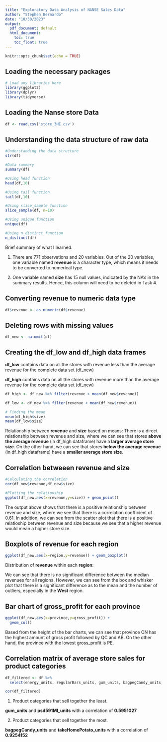 ```yaml
---
title: "Exploratory Data Analysis of NANSE Sales Data"
author: "Stephen Bernardo"
date: "10/30/2023"
output: 
  pdf_document: default
  html_document:
    toc: true
    toc_float: true
---
```


```r
knitr::opts_chunk$set(echo = TRUE)
```

## Loading the necessary packages
```r
# Load any libraries here
library(ggplot2)
library(dplyr)
library(tidyverse)
```


## Loading the Nanse store Data

```r
df <- read.csv('store_3HE.csv')
```

## Understanding the data structure of raw data

```r
#Understanding the data structure
str(df)
```


```r
#Data summary
summary(df)
```

```r
#Using head function
head(df,10)
```

```r
#Using tail function
tail(df,10)
```

```r
#Using slice_sample function
slice_sample(df, n=10)
```
```r
#Using unique function
unique(df)
```

```r
#Using n_distinct function
n_distinct(df)
```

Brief summary of what I learned.

1. There are 771 observations and 20 variables. Out of the 20 variables, one variable named __revenue__ is a character type, which means it needs to be converted to numerical type.

2. One variable named __size__ has 15 null values, indicated by the NA's in the summary results. Hence, this column will need to be deleted in Task 4.

## Converting __revenue__ to numeric data type

```r
df$revenue <- as.numeric(df$revenue)
```

## Deleting rows with missing values

```r
df_new <- na.omit(df)
```

## Creating the df_low and df_high data frames

__df_low__ contains data on all the stores with revenue less than the average revenue for the complete data set (df_new)

__df_high__ contains data on all the stores with revenue more than the average revenue for the complete data set (df_new)

```r
df_high <- df_new %>% filter(revenue > mean(df_new$revenue))

df_low <- df_new %>% filter(revenue < mean(df_new$revenue))

# Finding the mean
mean(df_high$size)
mean(df_low$size)
```

Relationship between __revenue__ and __size__ based on means:
There is a direct relationship between revenue and size, where we can see that stores __above the average revenue__ (in df_high dataframe) have a __larger average store size__. On the other hand, we can see that stores __below the average revenue__ (in df_high dataframe) have a __smaller average store size__.

## Correlation betweeen __revenue__ and __size__  

```r
#Calculating the correlation
cor(df_new$revenue,df_new$size)
```

```r
#Plotting the relationship
ggplot(df_new,aes(x=revenue,y=size)) + geom_point()
```


The output above shows that there is a positive relationship between revenue and size, where we see that there is a correlation coefficient of 0.61. In addition, we can see from the scatter plot that there is a positive relatioship between revenue and size because we see that a higher revenue would mean a higher store size.

## Boxplots of __revenue__ for each region

```r
ggplot(df_new,aes(x=region,y=revenue)) + geom_boxplot()
```

Distribution of __revenue__ within each __region__:

We can see that there is no significant difference between the median revenues for all regions. However, we can see from the box and whisker plot that there is a significant difference as to the mean and the number of outliers, especially in the __West__ region.

## Bar chart of __gross_profit__ for each province

```r
ggplot(df_new,aes(x=province,y=gross_profit)) + 
  geom_col() 
```

Based from the height of the bar charts, we can see that province ON has the highest amount of gross profit followed by QC and AB. On the other hand, the province with the lowest gross_profit is PE.

## Correlation matrix of average store sales for product categories  

```r

df_filtered <- df %>%
  select(energy_units, regularBars_units, gum_units, bagpegCandy_units, isotonics_units, singleServePotato_units, takeHomePotato_units, kingBars_units, flatWater_units, psd591Ml_units)

cor(df_filtered)
```

1. Product categories that sell together the least.

__gum_units__ and __psd591Ml_units__ with a correlation of __0.5951027__

2. Product categories that sell together the most.

__bagpegCandy_units__ and __takeHomePotato_units__ with a correlation of __0.9254152__
